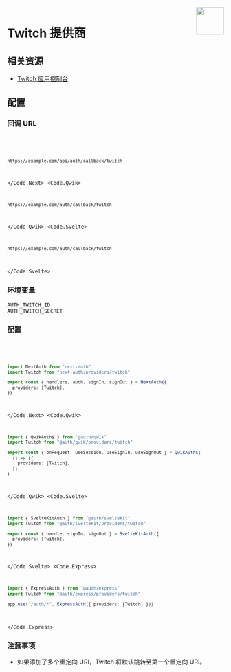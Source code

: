 
<img align="right" src="/img/providers/twitch.svg" height="64" width="64" />

# Twitch 提供商

## 相关资源

- [Twitch 应用控制台](https://dev.twitch.tv/console/apps)

## 配置

### 回调 URL

<Code>
  <Code.Next>

```bash
https://example.com/api/auth/callback/twitch
```

  </Code.Next>
  <Code.Qwik>

```bash
https://example.com/auth/callback/twitch
```

  </Code.Qwik>
  <Code.Svelte>

```bash
https://example.com/auth/callback/twitch
```

  </Code.Svelte>
</Code>

### 环境变量

```
AUTH_TWITCH_ID
AUTH_TWITCH_SECRET
```

### 配置

<Code>
  <Code.Next>

```ts filename="/auth.ts"
import NextAuth from "next-auth"
import Twitch from "next-auth/providers/twitch"

export const { handlers, auth, signIn, signOut } = NextAuth({
  providers: [Twitch],
})
```

  </Code.Next>
  <Code.Qwik>
  
```ts filename="/src/routes/plugin@auth.ts"
import { QwikAuth$ } from "@auth/qwik"
import Twitch from "@auth/qwik/providers/twitch"

export const { onRequest, useSession, useSignIn, useSignOut } = QwikAuth$(
  () => ({
    providers: [Twitch],
  })
)
```

  </Code.Qwik>
  <Code.Svelte>

```ts filename="/src/auth.ts"
import { SvelteKitAuth } from "@auth/sveltekit"
import Twitch from "@auth/sveltekit/providers/twitch"

export const { handle, signIn, signOut } = SvelteKitAuth({
  providers: [Twitch],
})
```

  </Code.Svelte>
  <Code.Express>

```ts filename="/src/app.ts"
import { ExpressAuth } from "@auth/express"
import Twitch from "@auth/express/providers/twitch"

app.use("/auth/*", ExpressAuth({ providers: [Twitch] }))
```

  </Code.Express>
</Code>

### 注意事项

- 如果添加了多个重定向 URI，Twitch 将默认跳转至第一个重定向 URI。
